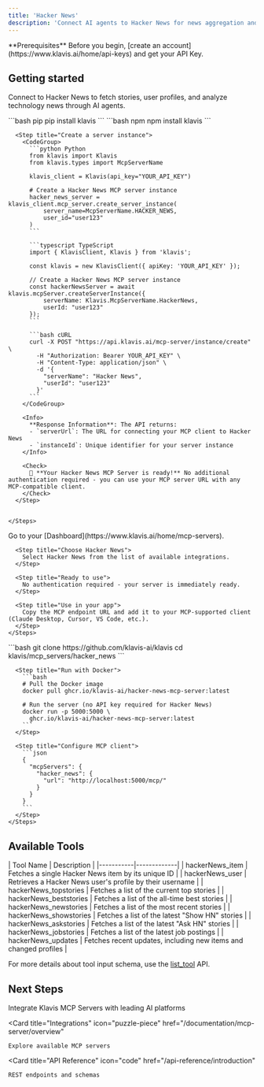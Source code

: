 ```yaml
---
title: 'Hacker News'
description: 'Connect AI agents to Hacker News for news aggregation and content analysis'
---
```


<Info>
  **Prerequisites**
  Before you begin, [create an account](https://www.klavis.ai/home/api-keys) and get your API Key.
</Info>

## Getting started

Connect to Hacker News to fetch stories, user profiles, and analyze technology news through AI agents.

<Tabs>
  <Tab title="API">
    <Steps>
      <Step title="Install the SDKs (optional)">
        <CodeGroup>
          ```bash pip
          pip install klavis
          ```
          ```bash npm
          npm install klavis
          ```
        </CodeGroup>
      </Step>
      
      <Step title="Create a server instance">
        <CodeGroup>
          ```python Python
          from klavis import Klavis
          from klavis.types import McpServerName
          
          klavis_client = Klavis(api_key="YOUR_API_KEY")
          
          # Create a Hacker News MCP server instance
          hacker_news_server = klavis_client.mcp_server.create_server_instance(
              server_name=McpServerName.HACKER_NEWS,
              user_id="user123"
          )
          ```
          
          ```typescript TypeScript
          import { KlavisClient, Klavis } from 'klavis';
          
          const klavis = new KlavisClient({ apiKey: 'YOUR_API_KEY' });
          
          // Create a Hacker News MCP server instance
          const hackerNewsServer = await klavis.mcpServer.createServerInstance({
              serverName: Klavis.McpServerName.HackerNews,
              userId: "user123"
          });
          ```
          
          ```bash cURL
          curl -X POST "https://api.klavis.ai/mcp-server/instance/create" \
            -H "Authorization: Bearer YOUR_API_KEY" \
            -H "Content-Type: application/json" \
            -d '{
              "serverName": "Hacker News",
              "userId": "user123"
            }'
          ```
        </CodeGroup>
        
        <Info>
          **Response Information**: The API returns:
          - `serverUrl`: The URL for connecting your MCP client to Hacker News
          - `instanceId`: Unique identifier for your server instance
        </Info>
        
        <Check>
          🎉 **Your Hacker News MCP Server is ready!** No additional authentication required - you can use your MCP server URL with any MCP-compatible client.
        </Check>
      </Step>
      

    </Steps>
  </Tab>
  
  <Tab title="UI">
    <Steps>
      <Step title="Open Dashboard">
        Go to your [Dashboard](https://www.klavis.ai/home/mcp-servers).
      </Step>
      
      <Step title="Choose Hacker News">
        Select Hacker News from the list of available integrations.
      </Step>
      
      <Step title="Ready to use">
        No authentication required - your server is immediately ready.
      </Step>
      
      <Step title="Use in your app">
        Copy the MCP endpoint URL and add it to your MCP-supported client (Claude Desktop, Cursor, VS Code, etc.).
      </Step>
    </Steps>
  </Tab>
  
  <Tab title="Open Source">
    <Steps>
      <Step title="Clone repository (for developers to build from source)">
        ```bash
        git clone https://github.com/klavis-ai/klavis
        cd klavis/mcp_servers/hacker_news
        ```
      </Step>
      
      <Step title="Run with Docker">
        ```bash
        # Pull the Docker image
        docker pull ghcr.io/klavis-ai/hacker-news-mcp-server:latest
        
        # Run the server (no API key required for Hacker News)
        docker run -p 5000:5000 \
          ghcr.io/klavis-ai/hacker-news-mcp-server:latest
        ```
      </Step>
      
      <Step title="Configure MCP client">
        ```json
        {
          "mcpServers": {
            "hacker_news": {
              "url": "http://localhost:5000/mcp/"
            }
          }
        }
        ```
      </Step>
    </Steps>
  </Tab>
</Tabs>

## Available Tools

<Accordion title="Tools Information">
| Tool Name | Description |
|-----------|-------------|
| hackerNews_item | Fetches a single Hacker News item by its unique ID |
| hackerNews_user | Retrieves a Hacker News user's profile by their username |
| hackerNews_topstories | Fetches a list of the current top stories |
| hackerNews_beststories | Fetches a list of the all-time best stories |
| hackerNews_newstories | Fetches a list of the most recent stories |
| hackerNews_showstories | Fetches a list of the latest "Show HN" stories |
| hackerNews_askstories | Fetches a list of the latest "Ask HN" stories |
| hackerNews_jobstories | Fetches a list of the latest job postings |
| hackerNews_updates | Fetches recent updates, including new items and changed profiles |
</Accordion>

<Note>For more details about tool input schema, use the [list_tool](https://docs.klavis.ai/api-reference/mcp-server/list-tools) API.</Note>

## Next Steps

<CardGroup>
  <Card
    title="AI Platform Integrations"
    icon="robot"
    href="/documentation/ai-platform-integration/overview"
  >
    Integrate Klavis MCP Servers with leading AI platforms
  </Card>
  
  <Card
    title="Integrations"
    icon="puzzle-piece"
    href="/documentation/mcp-server/overview"
  >
    Explore available MCP servers
  </Card>
  
  <Card
    title="API Reference"
    icon="code"
    href="/api-reference/introduction"
  >
    REST endpoints and schemas
  </Card>
</CardGroup>